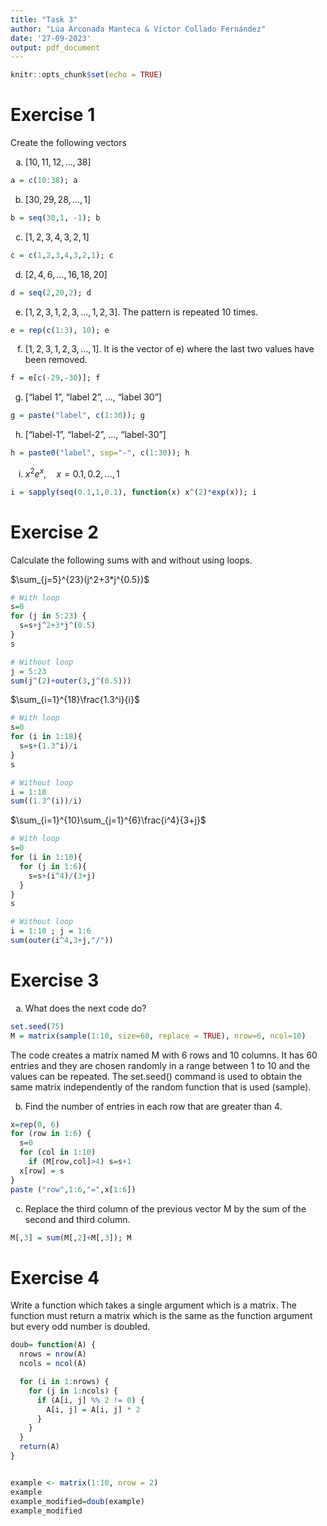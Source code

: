 ```yaml
---
title: "Task 3"
author: "Lúa Arconada Manteca & Víctor Collado Fernández"
date: '27-09-2023'
output: pdf_document
---
```


```r
knitr::opts_chunk$set(echo = TRUE)
```

# Exercise 1

Create the following vectors

(a) $[10, 11, 12, \dots, 38]$

```r
a = c(10:38); a
```

(b) $[30, 29,28,\dots,1]$

```r
b = seq(30,1, -1); b
```

(c) $[1,2,3,4,3,2,1]$

```r
c = c(1,2,3,4,3,2,1); c
```

(d) $[2,4,6,\dots,16,18,20]$

```r
d = seq(2,20,2); d
```

(e) $[1,2,3,1,2,3,\dots,1,2,3]$. The pattern is repeated 10 times.

```r
e = rep(c(1:3), 10); e
```

(f) $[1,2,3,1,2,3,\dots,1]$. It is the vector of e) where the last two values have been removed.

```r
f = e[c(-29,-30)]; f
```

(g) ["label 1", "label 2", $\dots$, "label 30"]

```r
g = paste("label", c(1:30)); g
```

(h) ["label-1", "label-2", $\dots$, "label-30"]

```r
h = paste0("label", sep="-", c(1:30)); h
```

(i) $x^2e^x,\quad x=0.1,0.2,\dots,1$

```r
i = sapply(seq(0.1,1,0.1), function(x) x^(2)*exp(x)); i
```

# Exercise 2

Calculate the following sums with and without using loops.

$\sum_{j=5}^{23}(j^2+3*j^{0.5})$

```r
# With loop
s=0
for (j in 5:23) {
  s=s+j^2+3*j^(0.5)
}
s

# Without loop
j = 5:23
sum(j^(2)+outer(3,j^(0.5)))
```

$\sum_{i=1}^{18}\frac{1.3^i}{i}$

```r
# With loop
s=0
for (i in 1:18){
  s=s+(1.3^i)/i
}
s

# Without loop
i = 1:18
sum((1.3^(i))/i)
```

$\sum_{i=1}^{10}\sum_{j=1}^{6}\frac{i^4}{3+j}$

```r
# With loop
s=0
for (i in 1:10){
  for (j in 1:6){
    s=s+(i^4)/(3+j)
  }
}
s

# Without loop
i = 1:10 ; j = 1:6
sum(outer(i^4,3+j,"/"))
```

# Exercise 3

(a) What does the next code do?

```r
set.seed(75)
M = matrix(sample(1:10, size=60, replace = TRUE), nrow=6, ncol=10)
```

The code creates a matrix named M with 6 rows and 10 columns. It has 60 entries and they are chosen randomly in a range between 1 to 10 and the values can be repeated. The set.seed() command is used to obtain the same matrix independently of the random function that is used (sample).

(b) Find the number of entries in each row that are greater than 4.

```r
x=rep(0, 6)
for (row in 1:6) {
  s=0
  for (col in 1:10)
    if (M[row,col]>4) s=s+1
  x[row] = s 
}
paste ("row",1:6,"=",x[1:6])
```

(c) Replace the third column of the previous vector M by the sum of the second and third column.

```r
M[,3] = sum(M[,2]+M[,3]); M
```

# Exercise 4

Write a function which takes a single argument which is a matrix. The function must return a matrix which is the same as the function argument but every odd number is doubled.

```r
doub= function(A) {
  nrows = nrow(A)
  ncols = ncol(A)

  for (i in 1:nrows) {
    for (j in 1:ncols) {
      if (A[i, j] %% 2 != 0) {
        A[i, j] = A[i, j] * 2
      }
    }
  }
  return(A)
}


example <- matrix(1:10, nrow = 2)
example
example_modified=doub(example)
example_modified
```
